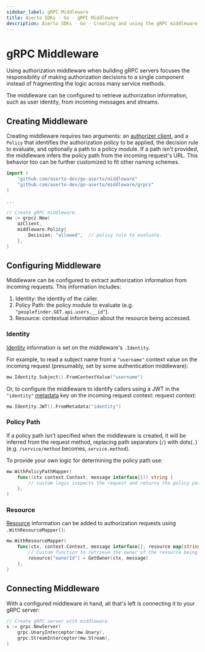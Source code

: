```yaml
---
sidebar_label: gRPC Middleware
title: Aserto SDKs - Go - gRPC Middleware
description: Aserto SDKs - Go - Creating and using the gRPC middleware
---
```


# gRPC Middleware

Using authorization middleware when building gRPC servers focuses the responsibility of making authorization decisions to a single component instead of fragmenting the logic across many service methods.

The middleware can be configured to retrieve authorization information, such as user identity, from incoming messages and streams.

## Creating Middleware

Creating middleware requires two arguments: an [authorizer client](/docs/software-development-kits/go/authorizer), and a `Policy` that identifies the authorization policy to be applied, the decision rule to evaluate, and optionally a path to a policy module. If a path isn't provided, the middleware infers the policy path from the incoming request's URL. This behavior too can be further customized to fit other naming schemes.

```go
import (
    "github.com/aserto-dev/go-aserto/middleware"
    "github.com/aserto-dev/go-aserto/middleware/grpcz"
)

...

// Create gRPC middleware.
mw := grpcz.New(
    azClient,
    middleware.Policy{
        Decision: "allowed",  // policy rule to evaluate.
    },
)
```

## Configuring Middleware

Middleware can be configured to extract authorization information from incoming requests. This information includes:

1. Identity: the identity of the caller.
2. Policy Path: the policy module to evaluate (e.g. `"peoplefinder.GET.api.users.__id"`).
3. Resource: contextual information about the resource being accessed.

### Identity

[Identity](/docs/authorizer-guide/identity-context) information is set on the middleware's `.Identity`.

For example, to read a subject name from a `"username"` context value on the incoming request (presumably, set by some
authentication middleware):

```go
mw.Identity.Subject().FromContextValue("username")
```

Or, to configure the middleware to identify callers using a JWT in the `"identity"`
[metadata](https://pkg.go.dev/google.golang.org/grpc/metadata) key on the incoming request context:
request context:

```go
mw.Identity.JWT().FromMetadata("identity")
```

### Policy Path

If a policy path isn't specified when the middleware is created, it will be inferred from the request method,
replacing path separators (`/`) with dots(`.`) (e.g. `/service/method` becomes, `service.method`).

To provide your own logic for determining the policy path use:

```go
mw.WithPolicyPathMapper(
    func((ctx context.Context, message interface{})) string {
        // custom logic inspects the request and returns the policy path.
    },
)
```

### Resource

[Resource](/docs/authorizer-guide/resource-context) information can be added to authorization requests using
`.WithResourceMapper()`:

```go
mw.WithResourceMapper(
    func(ctx, context.Context, message interface{}, resource map[string]interface{}) {
        // Custom function to retrieve the owner of the resource being accessed.
        resource["ownerId"] = GetOwner(ctx, message)
    },
)
```

## Connecting Middleware

With a configured middleware in hand, all that's left is connecting it to your gRPC server:

```go
// Create gRPC server with middleware.
s := grpc.NewServer(
    grpc.UnaryInterceptor(mw.Unary),
    grpc.StreamInterceptor(mw.Stream),
)
```
